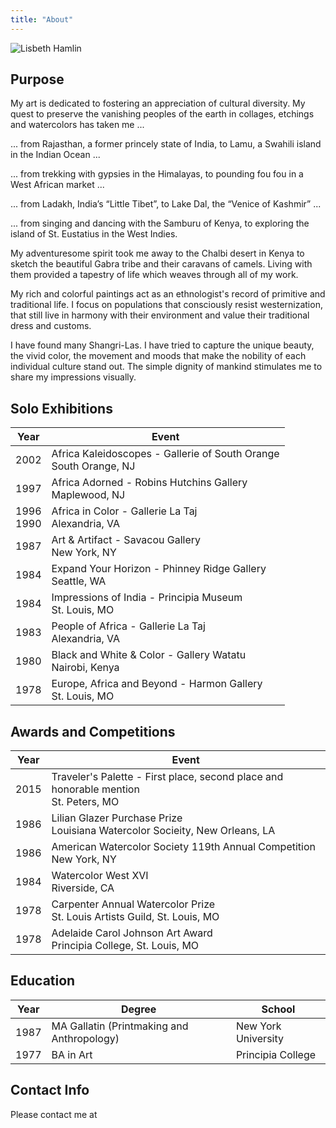 ```yaml
---
title: "About"
---
```


![Lisbeth Hamlin](../images/lisbeth-hamlin.jpg)

## Purpose

My art is dedicated to fostering an appreciation of cultural diversity. My quest to preserve the vanishing peoples of the earth in collages, etchings and watercolors has taken me ...

... from Rajasthan, a former princely state of India, to Lamu, a Swahili island in the Indian Ocean ...

... from trekking with gypsies in the Himalayas, to pounding fou fou in a West African market ...

... from Ladakh, India’s “Little Tibet”, to Lake Dal, the “Venice of Kashmir” ...

... from singing and dancing with the Samburu of Kenya, to exploring the island of St. Eustatius in the West Indies.

My adventuresome spirit took me away to the Chalbi desert in Kenya to sketch the beautiful Gabra tribe and their caravans of camels. Living with them provided a tapestry of life which weaves through all of my work.

My rich and colorful paintings act as an ethnologist's record of primitive and traditional life. I focus on populations that consciously resist westernization, that still live in harmony with their environment and value their traditional dress and customs.

I have found many Shangri-Las. I have tried to capture the unique beauty, the vivid color, the movement and moods that make the nobility of each individual culture stand out. The simple dignity of mankind stimulates me to share my impressions visually.

## Solo Exhibitions

| Year| Event |
|------|------|
| 2002 | Africa Kaleidoscopes - Gallerie of South Orange <br/> South Orange, NJ |
| 1997 | Africa Adorned - Robins Hutchins Gallery <br/> Maplewood, NJ |
| 1996 <br/> 1990 | Africa in Color - Gallerie La Taj <br/> Alexandria, VA |
| 1987 | Art & Artifact - Savacou Gallery <br/> New York, NY |
| 1984 | Expand Your Horizon - Phinney Ridge Gallery <br/> Seattle, WA |
| 1984 | Impressions of India - Principia Museum <br/> St. Louis, MO |
| 1983 | People of Africa - Gallerie La Taj <br/> Alexandria, VA |
| 1980 | Black and White & Color - Gallery Watatu <br/> Nairobi, Kenya |
| 1978 | Europe, Africa and Beyond - Harmon Gallery <br/> St. Louis, MO |

## Awards and Competitions

| Year | Event |
|------|-------|
| 2015 | Traveler's Palette - First place, second place and honorable mention <br/> St. Peters, MO |
| 1986 | Lilian Glazer Purchase Prize <br/> Louisiana Watercolor Socieity, New Orleans, LA |
| 1986 | American Watercolor Society 119th Annual Competition <br/> New York, NY |
| 1984 | Watercolor West XVI <br/> Riverside, CA |
| 1978 | Carpenter Annual Watercolor Prize <br/> St. Louis Artists Guild, St. Louis, MO |
| 1978 | Adelaide Carol Johnson Art Award <br/> Principia College, St. Louis, MO |

## Education

| Year | Degree | School |
|------|--------|--------|
| 1987 | MA Gallatin (Printmaking and Anthropology) | New York University |
| 1977 | BA in Art | Principia College |

## Contact Info

Please contact me at <ContactEmailAddress />
